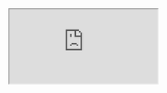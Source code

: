 <iframe src="https://www.youtube-nocookie.com/embed/BM4CHBmAPh4" />

- <Link href="/content/topics">
    <a>Topics</a>
  </Link>
- <Link href="/content/example">
    <a>Example</a>
  </Link>
- <Link href="/content/course-introduction">
    <a>Course Introduction</a>
  </Link>

Test from new pc
